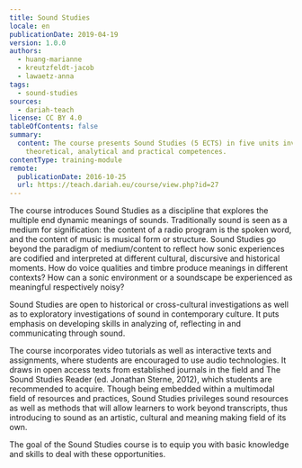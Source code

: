 ```yaml
---
title: Sound Studies
locale: en
publicationDate: 2019-04-19
version: 1.0.0
authors:
  - huang-marianne
  - kreutzfeldt-jacob
  - lawaetz-anna
tags:
  - sound-studies
sources:
  - dariah-teach
license: CC BY 4.0
tableOfContents: false
summary:
  content: The course presents Sound Studies (5 ECTS) in five units involving
    theoretical, analytical and practical competences.
contentType: training-module
remote:
  publicationDate: 2016-10-25
  url: https://teach.dariah.eu/course/view.php?id=27
---
```

The course introduces Sound Studies as a discipline that explores the multiple end dynamic meanings of sounds. Traditionally sound is seen as a medium for signification: the content of a radio program is the spoken word, and the content of music is musical form or structure. Sound Studies go beyond the paradigm of medium/content to reflect how sonic experiences are codified and interpreted at different cultural, discursive and historical moments. How do voice qualities and timbre produce meanings in different contexts? How can a sonic environment or a soundscape be experienced as meaningful respectively noisy?

Sound Studies are open to historical or cross-cultural investigations as well as to exploratory investigations of sound in contemporary culture. It puts emphasis on developing skills in analyzing of, reflecting in and communicating through sound.

The course incorporates video tutorials as well as interactive texts and assignments, where students are encouraged to use audio technologies. It draws in open access texts from established journals in the field and The Sound Studies Reader (ed. Jonathan Sterne, 2012), which students are recommended to acquire. Though being embedded within a multimodal field of resources and practices, Sound Studies privileges sound resources as well as methods that will allow learners to work beyond transcripts, thus introducing to sound as an artistic, cultural and meaning making field of its own.

The goal of the Sound Studies course is to equip you with basic knowledge and skills to deal with these opportunities.
